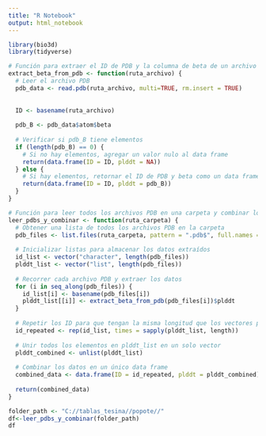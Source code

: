 ---
title: "R Notebook"
output: html_notebook
---
```{r}
library(bio3d)
library(tidyverse)
```


```{r}
# Función para extraer el ID de PDB y la columna de beta de un archivo PDB
extract_beta_from_pdb <- function(ruta_archivo) {
  # Leer el archivo PDB
  pdb_data <- read.pdb(ruta_archivo, multi=TRUE, rm.insert = TRUE)
  
 
  ID <- basename(ruta_archivo)
  
  pdb_B <- pdb_data$atom$beta
  
  # Verificar si pdb_B tiene elementos
  if (length(pdb_B) == 0) {
    # Si no hay elementos, agregar un valor nulo al data frame
    return(data.frame(ID = ID, plddt = NA))
  } else {
    # Si hay elementos, retornar el ID de PDB y beta como un data frame
    return(data.frame(ID = ID, plddt = pdb_B))
  }
}


```

```{r}
# Función para leer todos los archivos PDB en una carpeta y combinar los datos
leer_pdbs_y_combinar <- function(ruta_carpeta) {
  # Obtener una lista de todos los archivos PDB en la carpeta
  pdb_files <- list.files(ruta_carpeta, pattern = ".pdb$", full.names = TRUE)
  
  # Inicializar listas para almacenar los datos extraídos
  id_list <- vector("character", length(pdb_files))
  plddt_list <- vector("list", length(pdb_files))
  
  # Recorrer cada archivo PDB y extraer los datos
  for (i in seq_along(pdb_files)) {
    id_list[i] <- basename(pdb_files[i])
    plddt_list[[i]] <- extract_beta_from_pdb(pdb_files[i])$plddt
  }
  
  # Repetir los ID para que tengan la misma longitud que los vectores plddt
  id_repeated <- rep(id_list, times = sapply(plddt_list, length))
  
  # Unir todos los elementos en plddt_list en un solo vector
  plddt_combined <- unlist(plddt_list)
  
  # Combinar los datos en un único data frame
  combined_data <- data.frame(ID = id_repeated, plddt = plddt_combined)
  
  return(combined_data)
}
```


```{r}
folder_path <- "C://tablas_tesina//popote//"
df<-leer_pdbs_y_combinar(folder_path)
df
```


```{r}
```

